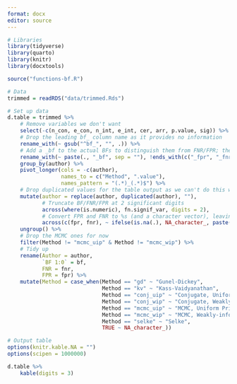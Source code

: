 ```yaml
---
format: docx
editor: source
---
```


```r
# Libraries
library(tidyverse)
library(quarto)
library(knitr)
library(docxtools)

source("functions-bf.R")

# Data
trimmed = readRDS("data/trimmed.Rds")


```


```r
# Set up data
d.table = trimmed %>%
    # Remove variables we don't want
    select(-c(n_con, e_con, n_int, e_int, cer, arr, p.value, sig)) %>%
    # Drop the leading bf_ column name as it provides no information
    rename_with(~ gsub("^bf_", "", .)) %>%
    # Add a _bf to the actual BFs to distinguish them from FNR/FPR; then pivot around the trailing `_`
    rename_with(~ paste(., "_bf", sep = ""), !ends_with(c("_fpr", "_fnr", "author"))) %>%
    group_by(author) %>%
    pivot_longer(cols = -c(author),
                 names_to = c("Method", ".value"),
                 names_pattern = "(.*)_(.*)$") %>%
    # Drop duplicated values for the table output as we can't do this with kable
    mutate(author = replace(author, duplicated(author), ""),
           # Truncate BF/FNR/FPR at 2 significant digits
           across(where(is.numeric), fn.signif_var, digits = 2),
           # Convert FPR and FNR to %s (and a character vector), leaving NAs as NAs
           across(c(fpr, fnr), ~ ifelse(is.na(.), NA_character_, paste(. * 100, "%", sep = "")))) %>%
    ungroup() %>%
    # Drop the MCMC ones for now
    filter(Method != "mcmc_uip" & Method != "mcmc_wip") %>%
    # Tidy up
    rename(Author = author,
           `BF 1:0` = bf,
           FNR = fnr,
           FPR = fpr) %>%
    mutate(Method = case_when(Method == "gd" ~ "Gunel-Dickey",
                              Method == "kv" ~ "Kass-Vaidyanathan",
                              Method == "conj_uip" ~ "Conjugate, Uniform Prior",
                              Method == "conj_wip" ~ "Conjugate, Weakly-informed Prior",
                              Method == "mcmc_uip" ~ "MCMC, Uniform Prior",
                              Method == "mcmc_wip" ~ "MCMC, Weakly-informed Prior",
                              Method == "selke" ~ "Selke",
                              TRUE ~ NA_character_))

# Output table
options(knitr.kable.NA = "")
options(scipen = 1000000)

d.table %>%
    kable(digits = 3)

```
